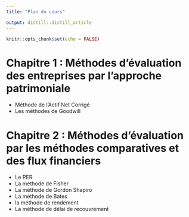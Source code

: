 ```yaml
---
title: "Plan du cours"

output: distill::distill_article
---
```


```r
knitr::opts_chunk$set(echo = FALSE)
```


# Chapitre 1 : Méthodes d'évaluation des entreprises par l'approche patrimoniale

  - Méthode de l'Actif Net Corrigé
  - Les méthodes de Goodwill

# Chapitre 2 : Méthodes d'évaluation par les méthodes comparatives et des flux financiers
- Le PER
-  La méthode de Fisher
-  La méthode de Gordon Shapiro
-  La méthode de Bates
-  la méthode de rendement 
-  La méthode de délai de recouvrement



